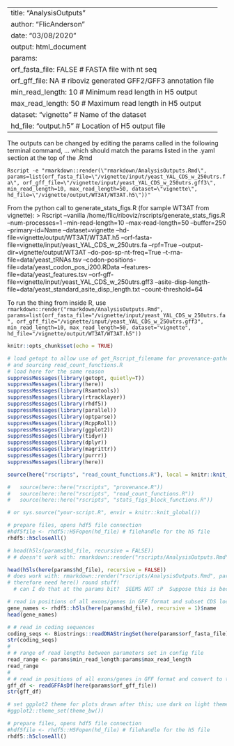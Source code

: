 
---
title: "AnalysisOutputs"
author: "FlicAnderson"
date: "03/08/2020"
output: html_document
params:
  orf_fasta_file: FALSE  # FASTA file with nt seq
  orf_gff_file: NA  # riboviz generated GFF2/GFF3 annotation file
  min_read_length: 10  # Minimum read length in H5 output
  max_read_length: 50  # Maximum read length in H5 output
  dataset: "vignette"  # Name of the dataset
  hd_file: "output.h5"  # Location of H5 output file
---

The outputs can be changed by editing the params called in the following terminal command, 
... which should match the params listed in the .yaml section at the top of the .Rmd

`Rscript -e "rmarkdown::render(\"rmarkdown/AnalysisOutputs.Rmd\", params=list(orf_fasta_file=\"/vignette/input/yeast_YAL_CDS_w_250utrs.fa\", orf_gff_file=\"/vignette/input/yeast_YAL_CDS_w_250utrs.gff3\", min_read_length=10, max_read_length=50, dataset=\"vignette\", hd_file=\"/vignette/output/WT3AT/WT3AT.h5\"))"`

From the python call to generate_stats_figs.R (for sample WT3AT from vignette):
> Rscript --vanilla /home/flic/riboviz/rscripts/generate_stats_figs.R --num-processes=1 --min-read-length=10 --max-read-length=50 --buffer=250 --primary-id=Name --dataset=vignette --hd-file=vignette/output/WT3AT/WT3AT.h5 --orf-fasta-file=vignette/input/yeast_YAL_CDS_w_250utrs.fa --rpf=True --output-dir=vignette/output/WT3AT --do-pos-sp-nt-freq=True --t-rna-file=data/yeast_tRNAs.tsv --codon-positions-file=data/yeast_codon_pos_i200.RData --features-file=data/yeast_features.tsv --orf-gff-file=vignette/input/yeast_YAL_CDS_w_250utrs.gff3 --asite-disp-length-file=data/yeast_standard_asite_disp_length.txt --count-threshold=64

To run the thing from inside R, use `rmarkdown::render("rmarkdown/AnalysisOutputs.Rmd", params=list(orf_fasta_file="/vignette/input/yeast_YAL_CDS_w_250utrs.fa", orf_gff_file="/vignette/input/yeast_YAL_CDS_w_250utrs.gff3", min_read_length=10, max_read_length=50, dataset="vignette", hd_file="/vignette/output/WT3AT/WT3AT.h5"))`

```r
knitr::opts_chunk$set(echo = TRUE)

# load getopt to allow use of get_Rscript_filename for provenance-gathering
# and sourcing read_count_functions.R
# load here for the same reason
suppressMessages(library(getopt, quietly=T))
suppressMessages(library(here))
suppressMessages(library(Rsamtools))
suppressMessages(library(rtracklayer))
suppressMessages(library(rhdf5))
suppressMessages(library(parallel))
suppressMessages(library(optparse))
suppressMessages(library(RcppRoll))
suppressMessages(library(ggplot2))
suppressMessages(library(tidyr))
suppressMessages(library(dplyr))
suppressMessages(library(magrittr))
suppressMessages(library(purrr))
suppressMessages(library(here))
```

```r
source(here("rscripts", "read_count_functions.R"), local = knitr::knit_global())

#   source(here::here("rscripts", "provenance.R"))
#   source(here::here("rscripts", "read_count_functions.R"))
#   source(here::here("rscripts", "stats_figs_block_functions.R"))

# or sys.source("your-script.R", envir = knitr::knit_global())
```

```r
# prepare files, opens hdf5 file connection
#hdf5file <- rhdf5::H5Fopen(hd_file) # filehandle for the h5 file
rhdf5::h5closeAll()
```



```r

# head(h5ls(params$hd_file, recursive = FALSE)) 
# # doesn't work with: rmarkdown::render("rscripts/AnalysisOutputs.Rmd", params=list(hd_file="vignette/output/WT3AT/WT3AT.h5"))

head(h5ls(here(params$hd_file), recursive = FALSE))
# does work with: rmarkdown::render("rscripts/AnalysisOutputs.Rmd", params=list(hd_file="vignette/output/WT3AT/WT3AT.h5"))
# therefore need here() round stuff!
  # can I do that at the params bit?  SEEMS NOT :P  Suppose this is because I haven't library(here)'d yet.

# read in positions of all exons/genes in GFF format and subset CDS locations
gene_names <- rhdf5::h5ls(here(params$hd_file), recursive = 1)$name
head(gene_names)

# # read in coding sequences
coding_seqs <- Biostrings::readDNAStringSet(here(params$orf_fasta_file))
str(coding_seqs)
# 
# # range of read lengths between parameters set in config file
read_range <- params$min_read_length:params$max_read_length
read_range
# 
# # read in positions of all exons/genes in GFF format and convert to tibble data frame
gff_df <- readGFFAsDf(here(params$orf_gff_file))
str(gff_df)

# set ggplot2 theme for plots drawn after this; use dark on light theme
#ggplot2::theme_set(theme_bw())
```

```r
# prepare files, opens hdf5 file connection
#hdf5file <- rhdf5::H5Fopen(hd_file) # filehandle for the h5 file
rhdf5::h5closeAll()
```
